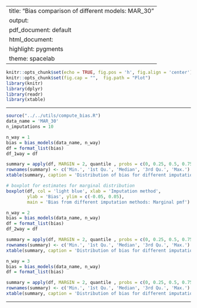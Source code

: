 
---
title: "Bias comparison of different models: MAR_30"
output:
  pdf_document: default
  html_document:
    highlight: pygments
    theme: spacelab
---

```r
knitr::opts_chunk$set(echo = TRUE, fig.pos = 'h', fig.align = 'center')
knitr::opts_chunk$set(fig.cap = "",  fig.path = "Plot")
library(knitr)
library(dplyr)
library(readr)
library(xtable)
```

* * *

```r
source("../../utils/compute_bias.R")
data_name = 'MAR_30'
n_imputations = 10
```

```r
n_way = 1
bias = bias_models(data_name, n_way)
df = format_list(bias)
df_1way = df
```

```r
summary = apply(df, MARGIN = 2, quantile , probs = c(0, 0.25, 0.5, 0.75, 1))
rownames(summary) <- c('Min.', '1st Qu.', 'Median', '3rd Qu.', 'Max.')
xtable(summary, caption = 'Distribution of bias for different imputation methods for data with 30% values MAR (Marginal probabilities)', digits = 3)
```

```r
# boxplot for estimates for marginal distribution
boxplot(df, col = 'light blue', xlab = 'Imputation method', 
        ylab = 'Bias', ylim = c(-0.05, 0.05),
        main = 'Bias from different imputation methods: Marginal pmf')
```

```r
n_way = 2
bias = bias_models(data_name, n_way)
df = format_list(bias)
df_2way = df
```

```r
summary = apply(df, MARGIN = 2, quantile , probs = c(0, 0.25, 0.5, 0.75, 1))
rownames(summary) <- c('Min.', '1st Qu.', 'Median', '3rd Qu.', 'Max.')
xtable(summary, caption = 'Distribution of bias for different imputation methods for data with 30% values MAR (Bivariate probabilities)', digits = 3)
```


```r
n_way = 3
bias = bias_models(data_name, n_way)
df = format_list(bias)
```

```r
summary = apply(df, MARGIN = 2, quantile , probs = c(0, 0.25, 0.5, 0.75, 1))
rownames(summary) <- c('Min.', '1st Qu.', 'Median', '3rd Qu.', 'Max.')
xtable(summary, caption = 'Distribution of bias for different imputation methods for data with 30% values MAR (Trivariate probabilities)', digits = 3)
```

* * *



